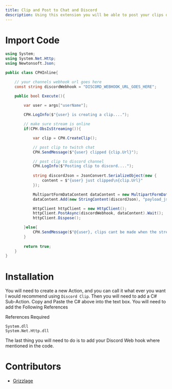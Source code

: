 ```yaml
---
title: Clip and Post to Chat and Discord
description: Using this extension you will be able to post your clips directly into discord by using a `!clip` Command.
---
```


# Import Code
```csharp copy
using System;
using System.Net.Http;
using Newtonsoft.Json;

public class CPHInline{

    // your channels webhook url goes here
    const string discordWebhook = "DISCORD_WEBHOOK_URL_GOES_HERE";

    public bool Execute(){
    
        var user = args["userName"];

        CPH.LogInfo($"{user} is creating a clip....");

        // make sure stream is online
        if(CPH.ObsIsStreaming()){

            var clip = CPH.CreateClip();

            // post clip to twitch chat
            CPH.SendMessage($"{user} clipped {clip.Url}");

            // post clip to discord channel
            CPH.LogInfo($"Posting clip to discord....");
            
            string discordJson = JsonConvert.SerializeObject(new {
                content = $"{user} just clipped\n{clip.Url}"
            });

            MultipartFormDataContent dataContent = new MultipartFormDataContent();
            dataContent.Add(new StringContent(discordJson), "payload_json");

            HttpClient httpClient = new HttpClient();
            httpClient.PostAsync(discordWebhook, dataContent).Wait();
            httpClient.Dispose();

        }else{
            CPH.SendMessage($"@{user}, clips cant be made when the stream is offline");
        }
        
        return true;
    }
}
```
# Installation

You will need to create a new Action, and you can call it what ever you want I would recommend using `Discord Clip`. Then you will need to add a C# Sub-Action. Copy and Paste the C# above into the text box. You will need to add the Following References

References Required
```
System.dll
System.Net.Http.dll
```
The last thing you will need to do  is to add your Discord Web hook where mentioned in the code.


# Contributors

- [Grizzlage](https://www.twitch.tv/grizzlage)